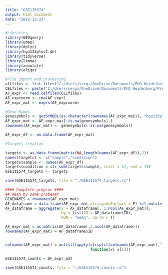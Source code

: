 ```yaml
---
title: "GSE115574"
output: html_document
date: "2022-12-23"
---
```


```r
#Libraries
library(GEOquery)
library(umap)
library(dplyr)
library(hgu133plus2.db)
library(tidyverse)
library(limma)
library(annotate)
library(oligo)
```


```r
#File import and processing
allfiles <- list.files("C:/Users/sergi/OneDrive/Documents/PhD Heidelberg/Projects/AF_MA_Master_LAA/data_processing/scripts/GSE115574/data")
CELfiles <- paste("C:/Users/sergi/OneDrive/Documents/PhD Heidelberg/Projects/AF_MA_Master_LAA/data_processing/scripts/GSE115574/data/",sort(allfiles[grep(".CEL",allfiles)]),sep="")
AF_expr <- read.celfiles(CELfiles)
AF_exprnorm <- rma(AF_expr)
AF_expr_mat <- exprs(AF_exprnorm)

#Gene Names
genesymbols <- getSYMBOL(as.character(rownames(AF_expr_mat)), "hgu133plus2.db")
AF_expr_mat <- AF_expr_mat[!is.na(genesymbols),]
rownames(AF_expr_mat) <- genesymbols[!is.na(genesymbols)]

AF_expr_df <- as.data.frame(AF_expr_mat)
```

```r
#Targets creation

targets <- as.data.frame(matrix(NA,length(names(AF_expr_df)),2))
names(targets) <- c("sample","condition")
targets$sample <- names(AF_expr_df)
targets$condition = str_sub(targets$sample, start = 12, end = 13)
GSE115574_targets <- targets

save(GSE115574_targets, file = "./GSE115574_targets.ro")
```

```r
#### Complete preproc ####
## mean by same probeset
GENENAMES = rownames(AF_expr_mat)
AF_dataframe = data.frame(AF_expr_mat,stringsAsFactors = F) %>% mutate(ID = GENENAMES)
AF_dataframe = aggregate(x = AF_dataframe[, 1:ncol(AF_expr_mat)], 
                         by = list(ID = AF_dataframe$ID), 
                         FUN = "mean", na.rm = T)

AF_expr_mat = as.matrix(AF_dataframe[,2:ncol(AF_dataframe)])
rownames(AF_expr_mat) = AF_dataframe$ID


colnames(AF_expr_mat) = unlist(lapply(strsplit(colnames(AF_expr_mat),"_"), 
                                      function(x) x[1]))

GSE115574_counts = AF_expr_mat
        
save(GSE115574_counts, file = "./GSE115574_counts.ro")
```


